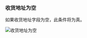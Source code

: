 ### 收货地址为空

如果收货地址字段为空，此条件将为真。

<img
  src="/images/essentials/condition-sets/shipping-address-is-empty.webp"
  alt="收货地址为空"
/>
